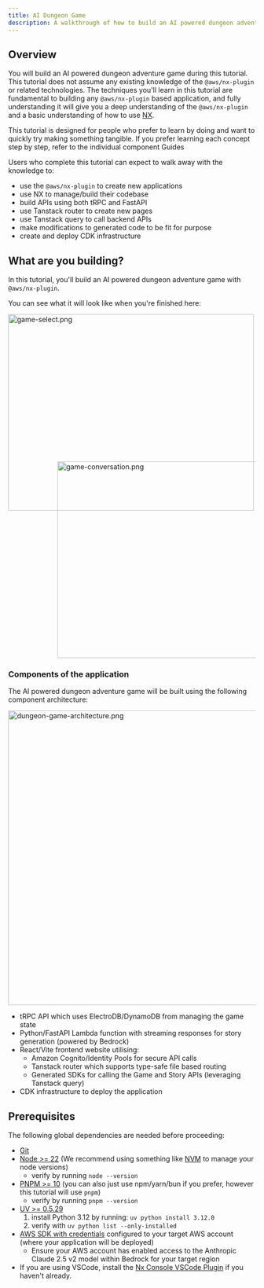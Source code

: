 ```yaml
---
title: AI Dungeon Game
description: A walkthrough of how to build an AI powered dungeon adventure game using the @aws/nx-plugin.
---
```



## Overview

You will build an AI powered dungeon adventure game during this tutorial. This tutorial does not assume any existing knowledge of the `@aws/nx-plugin` or related technologies. The techniques you'll learn in this tutorial are fundamental to building any `@aws/nx-plugin` based application, and fully understanding it will give you a deep understanding of the `@aws/nx-plugin` and a basic understanding of how to use [NX](https://nx.dev/).

<Aside>This tutorial is designed for people who prefer to learn by doing and want to quickly try making something tangible. If you prefer learning each concept step by step, refer to the individual component Guides</Aside>

Users who complete this tutorial can expect to walk away with the knowledge to:

- use the `@aws/nx-plugin` to create new applications
- use NX to manage/build their codebase
- build APIs using both tRPC and FastAPI
- use Tanstack router to create new pages
- use Tanstack query to call backend APIs
- make modifications to generated code to be fit for purpose
- create and deploy CDK infrastructure

## What are you building?

In this tutorial, you'll build an AI powered dungeon adventure game with `@aws/nx-plugin`.

You can see what it will look like when you're finished here:

<Image src={gameSelectPng} alt="game-select.png" width="500" height="400" />
<div style="margin-top: -100px; margin-left: 100px;">
<Image src={gameConversationPng} alt="game-conversation.png" width="500" height="400" />
</div>

### Components of the application

The AI powered dungeon adventure game will be built using the following component architecture:

<Image class="white-bg" src={dungeonAdventureArchitecturePng} alt="dungeon-game-architecture.png" width="800" height="600" />

- tRPC API which uses ElectroDB/DynamoDB from managing the game state
- Python/FastAPI Lambda function with streaming responses for story generation (powered by Bedrock)
- React/Vite frontend website utilising:
  - Amazon Cognito/Identity Pools for secure API calls
  - Tanstack router which supports type-safe file based routing
  - Generated SDKs for calling the Game and Story APIs (leveraging Tanstack query)
- CDK infrastructure to deploy the application

## Prerequisites

The following global dependencies are needed before proceeding:

- [Git](https://git-scm.com/book/en/v2/Getting-Started-Installing-Git)
- [Node >= 22](https://nodejs.org/en/download) (We recommend using something like [NVM](https://github.com/nvm-sh/nvm) to manage your node versions)
  - verify by running `node --version`
- [PNPM >= 10](https://pnpm.io/installation#using-npm) (you can also just use npm/yarn/bun if you prefer, however this tutorial will use `pnpm`)
  - verify by running `pnpm --version`
- [UV >= 0.5.29](https://docs.astral.sh/uv/getting-started/installation/)
  1. install Python 3.12 by running: `uv python install 3.12.0`
  2. verify with `uv python list --only-installed`
- [AWS SDK with credentials](https://docs.aws.amazon.com/sdkref/latest/guide/access.html) configured to your target AWS account (where your application will be deployed)
  - Ensure your AWS account has enabled access to the Anthropic Claude 2.5 v2 model within Bedrock for your target region
- If you are using VSCode, install the [Nx Console VSCode Plugin](https://marketplace.visualstudio.com/items?itemName=nrwl.angular-console) if you haven't already.